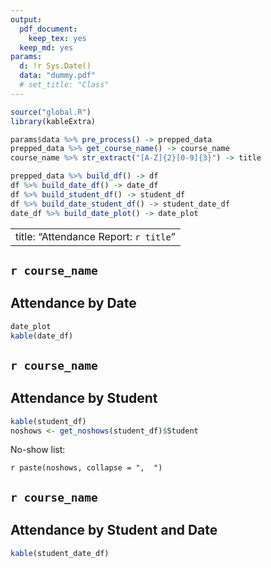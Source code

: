 ```yaml
---
output:
  pdf_document: 
    keep_tex: yes
  keep_md: yes
params:
  d: !r Sys.Date()
  data: "dummy.pdf"
  # set_title: "Class"
---
```



```r
source("global.R")
library(kableExtra)
```


```r
params$data %>% pre_process() -> prepped_data
prepped_data %>% get_course_name() -> course_name
course_name %>% str_extract("[A-Z]{2}[0-9]{3}") -> title

prepped_data %>% build_df() -> df
df %>% build_date_df() -> date_df
df %>% build_student_df() -> student_df
df %>% build_date_student_df() -> student_date_df
date_df %>% build_date_plot() -> date_plot
```


---
title: "Attendance Report: `r title`"
---

## `r course_name`

## Attendance by Date


```r
date_plot
kable(date_df)
```

\pagebreak

## `r course_name`

## Attendance by Student

```r
kable(student_df)
noshows <- get_noshows(student_df)$Student
```

No-show list:

`r paste(noshows, collapse = ",  ")`

\pagebreak

## `r course_name`

## Attendance by Student and Date

```r
kable(student_date_df)
```



